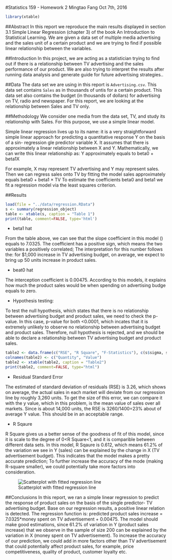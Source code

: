 
#Statistics 159 - Homework 2
Mingtao Fang
Oct 7th, 2016

```r
library(xtable)
```

##Abstract
In this report we reproduce the main results displayed in section 3.1 Simple Linear Regression (chapter 3) of the book An Introduction to Statistical Learning. We are given a data set of multiple media advertising and the sales unit of a certain product and we are trying to find if possible linear relationship between the variables.

##Introduction
In this project, we are acting as a statistician trying to find out if there is a relationship between TV advertising and the sales performance of our product. We are also trying to interpret the results after running data analysis and generate guide for future advertising strategies..

##Data
The data set we are using in this report is `Advertising.csv`. This data set contains `Sales` as in thousands of untis for a certain product. This data set also contains the budget (in thousands of dollars) for advertising on TV, radio and newspaper. For this report, we are looking at the relationship between Sales and TV only.

##Methodology
We consider one media from the data set, TV, and study its relationship with Sales. For this purpose, we use a simple linear model.

Simple linear regression lives up to its name: it is a very straightforward simple linear
approach for predicting a quantitative response Y on the basis of a sin- regression
gle predictor variable X. It assumes that there is approximately a linear
relationship between X and Y. Mathematically, we can write this linear
relationship as: Y approximately equals to beta0 + beta1X

For example, X may represent TV advertising and Y may represent sales.
Then we can regress sales onto TV by fitting the model sales approximately equals beta0 + beta1 × TV
To estimate the coefficients beta0 and beta1 we fit a regression model via the least squares criterion.

##Results
```r
load(file = "../data/regression.RData")
s <- summary(regression_object)
table <- xtable(s, caption = "Table 1")
print(table, comment=FALSE, type='html')
```
- beta1 hat

From the table above, we can see that the slope coefficient in this model () equals to 7.0325. The coefficient has a positive sign, which means the two variables a positively correlated; The interpretation for this number follows the: for $1,000 increase in TV advertising budget, on average, we expect to bring up 50 units increase in product sales. 

- beat0 hat

The interception coefficient is 0.00475. According to this models, it explains how much the product sales would be when spending on advertising budge equals to zero.

- Hypothesis testing: 

To test the null hypothesis, which states that there is no relationship between advertising budget and product sales, we need to check the p-value. In this case, p-value for both  <0.0001, which incates that it is extremely unlikely to observe no relationship between advertising budget and product sales. Therefore, null hypothesis is rejected, and we should be able to declare a relationship between TV advertising budget and product sales.   

```r
table2 <- data.frame(c("RSE", "R Square", "F-Statistics"), c(s$sigma, s$r.squared, s$fstatistic[1]))
colnames(table2) <- c("Quantity", "Value")
table2 <- xtable(table2, caption = "Table2")
print(table2, comment=FALSE, type="html")
```

- Residual Standard Error 

The estimated of standard deviation of residuals (RSE) is 3.26, which shows on average, the actual sales in each market will deviate from our regression line by roughly 3,260 units. 
To get the size of this error, we can compare it with the y value, which in this problem, is the mean value of sales over all markets. Since  is about 14,000 units, the RSE is 3260/1400=23% about of average Y value. This should be in an acceptable range. 

- R Sqaure

R Square gives us a better sense of the goodness of fit of this model, since it is scale to the degree of 0<R Square<1, and it is comparible between different data sets. 
In this model, R Sqaure is 0.612, which means 61.2% of the variation we see in Y (sales) can be explained by the change in X (TV advertisement budget). This indicates that the model makes a pretty accurate prediction; To further increase the accuracy of the mode (making R-square smaller), we could potentially take more factors into consideration.

![Scatterplot with fitted regression line](../images/scatterplot-tv-sales.png)

##Conclusions
In this report, we ran a simple linear regression to predict the response of product sales on the basis of the single predictor- TV advertising budget. Base on our regression results, a positive linear relation is detected. The regression function is: predicted product sales increase = 7.0325*money spent on TV advertisement + 0.00475. The model should make good estimations, since 61.2% of variation in Y (product sales increase) that we observe in the sample of size 200 can be explained by the variation in X (money spent on TV advertisement). To increase the accuracy of our prediction, we could add in more factors other than TV advertisement that could potentially affect product sales, for example, price competitiveness, quality of product, customer loyalty etc. 
